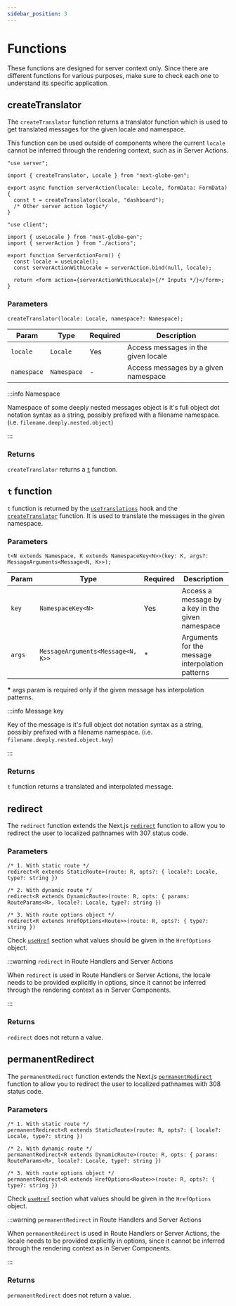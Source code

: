 ```yaml
---
sidebar_position: 3
---
```


# Functions

These functions are designed for server context only. Since there are different functions for various purposes, make sure to check each one to understand its specific application.

## createTranslator

The `createTranslator` function returns a translator function which is used to get translated messages for the given locale and namespace.

This function can be used outside of components where the current `locale` cannot be inferred through the rendering context, such as in Server Actions.

```tsx title="Server Action"
"use server";

import { createTranslator, Locale } from "next-globe-gen";

export async function serverAction(locale: Locale, formData: FormData) {
  const t = createTranslator(locale, "dashboard");
  /* Other server action logic*/
}
```

```tsx title="Using action in component"
"use client";

import { useLocale } from "next-globe-gen";
import { serverAction } from "./actions";

export function ServerActionForm() {
  const locale = useLocale();
  const serverActionWithLocale = serverAction.bind(null, locale);

  return <form action={serverActionWithLocale}>{/* Inputs */}</form>;
}
```

### Parameters

```tsx
createTranslator(locale: Locale, namespace?: Namespace);
```

| Param       | Type        | Required | Description                          |
| ----------- | ----------- | -------- | ------------------------------------ |
| `locale`    | `Locale`    | Yes      | Access messages in the given locale  |
| `namespace` | `Namespace` | -        | Access messages by a given namespace |

:::info Namespace

Namespace of some deeply nested messages object is it's full object dot notation syntax as a string, possibly prefixed with a filename namespace. (i.e. `filename.deeply.nested.object`)

:::

### Returns

`createTranslator` returns a [`t`](#t-function) function.

## `t` function

`t` function is returned by the [`useTranslations`](./hooks.mdx#usetranslations) hook and the [`createTranslator`](#createtranslator) function. It is used to translate the messages in the given namespace.

### Parameters

```tsx
t<N extends Namespace, K extends NamespaceKey<N>>(key: K, args?: MessageArguments<Message<N, K>>);
```

| Param  | Type                              | Required | Description                                      |
| ------ | --------------------------------- | -------- | ------------------------------------------------ |
| `key`  | `NamespaceKey<N>`                 | Yes      | Access a message by a key in the given namespace |
| `args` | `MessageArguments<Message<N, K>>` | \*       | Arguments for the message interpolation patterns |

**\*** args param is required only if the given message has interpolation patterns.

:::info Message key

Key of the message is it's full object dot notation syntax as a string, possibly prefixed with a filename namespace. (i.e. `filename.deeply.nested.object.key`)

:::

### Returns

`t` function returns a translated and interpolated message.

## redirect

The `redirect` function extends the Next.js [`redirect`](https://nextjs.org/docs/app/api-reference/functions/redirect) function to allow you to redirect the user to localized pathnames with 307 status code.

### Parameters

```tsx
/* 1. With static route */
redirect<R extends StaticRoute>(route: R, opts?: { locale?: Locale, type?: string })

/* 2. With dynamic route */
redirect<R extends DynamicRoute>(route: R, opts: { params: RouteParams<R>, locale?: Locale, type?: string })

/* 3. With route options object */
redirect<R extends HrefOptions<Route>>(route: R, opts?: { type?: string })
```

Check [`useHref`](./hooks.mdx#3-with-an-options-object) section what values should be given in the `HrefOptions` object.

:::warning `redirect` in Route Handlers and Server Actions

When `redirect` is used in Route Handlers or Server Actions, the locale needs to be provided explicitly in options, since it cannot be inferred through the rendering context as in Server Components.

:::

### Returns

`redirect` does not return a value.

## permanentRedirect

The `permanentRedirect` function extends the Next.js [`permanentRedirect`](https://nextjs.org/docs/app/api-reference/functions/permanentRedirect) function to allow you to redirect the user to localized pathnames with 308 status code.

### Parameters

```tsx
/* 1. With static route */
permanentRedirect<R extends StaticRoute>(route: R, opts?: { locale?: Locale, type?: string })

/* 2. With dynamic route */
permanentRedirect<R extends DynamicRoute>(route: R, opts: { params: RouteParams<R>, locale?: Locale, type?: string })

/* 3. With route options object */
permanentRedirect<R extends HrefOptions<Route>>(route: R, opts?: { type?: string })
```

Check [`useHref`](./hooks.mdx#3-with-an-options-object) section what values should be given in the `HrefOptions` object.

:::warning `permanentRedirect` in Route Handlers and Server Actions

When `permanentRedirect` is used in Route Handlers or Server Actions, the locale needs to be provided explicitly in options, since it cannot be inferred through the rendering context as in Server Components.

:::

### Returns

`permanentRedirect` does not return a value.

